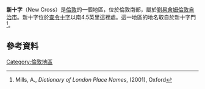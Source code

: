 {{infobox UK place
|country                  = England
|region                   = 大倫敦
|official_name            = New Cross
|latitude                 = 51.4709
|longitude                = -0.0337
|london_borough           = Lewisham
|constituency_westminster = [[劉易舍姆德特福德_(英國國會選區)|劉易舍姆德特福德]]     
|post_town                = LONDON
|postcode_area            = SE
|postcode_district        = SE14, SE4, SE15
|dial_code                = 020
|os_grid_reference        = TQ365765
}}

'''新十字'''（New Cross）是[[倫敦|倫敦]]的一個地區，位於倫敦南部，屬於[[劉易舍姆區|劉易舍姆倫敦自治市]]。新十字位於[[查令十字|查令十字]]以南4.5英里這裡處。這一地區的地名取自於新十字門<ref name=mills>Mills, A., ''Dictionary of London Place Names'', (2001), Oxford</ref>。

==參考資料==
{{Reflist}}
[[Category:倫敦地區|Category:倫敦地區]]